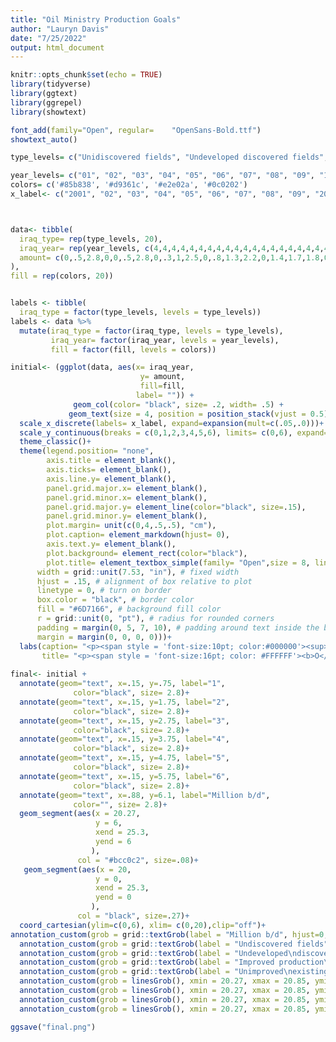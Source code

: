 ```yaml
---
title: "Oil Ministry Production Goals"
author: "Lauryn Davis"
date: "7/25/2022"
output: html_document
---
```


```r
knitr::opts_chunk$set(echo = TRUE)
library(tidyverse)
library(ggtext)
library(ggrepel)
library(showtext)
```

```r
font_add(family="Open", regular= 	"OpenSans-Bold.ttf")
showtext_auto()

type_levels= c("Unidiscovered fields", "Undeveloped discovered fields", "Improved production from existing fields", "Unimproved existing fields")

year_levels= c("01", "02", "03", "04", "05", "06", "07", "08", "09", "10", "11", "12", "13", "14", "15", "16", "17", "18", "19", "20")
colors= c('#85b838', '#d9361c', '#e2e02a', '#0c0202')
x_label<- c("2001", "02", "03", "04", "05", "06", "07", "08", "09", "2010", "11", "12", "13", "14", "15", "16", "17", "18", "19", "2020")



data<- tibble(
  iraq_type= rep(type_levels, 20),
  iraq_year= rep(year_levels, c(4,4,4,4,4,4,4,4,4,4,4,4,4,4,4,4,4,4,4,4)),
  amount= c(0,.5,2.8,0,0,.5,2.8,0,.3,1,2.5,0,.8,1.3,2.2,0,1.4,1.7,1.8,0,1.9,1.75,1.75,0,2.1,1.8,1.7,0,2.5,1.85,1.65,0,2.5,1.9,1.6,0,2.5,2,1.5,0,2.5,2.05,1.45,0,2.5,2.15,1.35,0,2.57,2.14,1.26,0,2.6,2.2,1.2,0,2.45,2.15,1.15,.2,2.4,2.13,1.1,.35,2.3,2.11,1.09,.5,2.5,2.1,1,.4,2.33,2.21,.89,.54,2.3,2.16,.84,.7
),
fill = rep(colors, 20))


labels <- tibble(
  iraq_type = factor(type_levels, levels = type_levels))
labels <- data %>% 
  mutate(iraq_type = factor(iraq_type, levels = type_levels),
         iraq_year= factor(iraq_year, levels = year_levels),
         fill = factor(fill, levels = colors))

initial<- (ggplot(data, aes(x= iraq_year, 
                             y= amount,
                             fill=fill,
                            label= "")) +
              geom_col(color= "black", size= .2, width= .5) +
             geom_text(size = 4, position = position_stack(vjust = 0.5))+ 
  scale_x_discrete(labels= x_label, expand=expansion(mult=c(.05,.0)))+ 
  scale_y_continuous(breaks = c(0,1,2,3,4,5,6), limits= c(0,6), expand= expansion(mult=c(0,.18)))+ scale_fill_manual(labels= type_levels, values= c('#0c0202', '#e2e02a','#d9361c', '#85b838'), name = "")+
  theme_classic()+
  theme(legend.position= "none",
        axis.title = element_blank(),
        axis.ticks= element_blank(),
        axis.line.y= element_blank(),
        panel.grid.major.x= element_blank(),
        panel.grid.minor.x= element_blank(),
        panel.grid.major.y= element_line(color="black", size=.15),
        panel.grid.minor.y= element_blank(),
        plot.margin= unit(c(0,4,.5,.5), "cm"),
        plot.caption= element_markdown(hjust= 0),
        axis.text.y= element_blank(),
        plot.background= element_rect(color="black"),
        plot.title= element_textbox_simple(family= "Open",size = 8, lineheight = 1, 
      width = grid::unit(7.53, "in"), # fixed width
      hjust = .15, # alignment of box relative to plot
      linetype = 0, # turn on border
      box.color = "black", # border color
      fill = "#6D7166", # background fill color
      r = grid::unit(0, "pt"), # radius for rounded corners
      padding = margin(0, 5, 7, 10), # padding around text inside the box
      margin = margin(0, 0, 0, 0)))+
  labs(caption= "<p><span style = 'font-size:10pt; color:#000000'><sup>a</sup>Adapted from published oil ministry plans (assumes no sanctions constraints).</p></span>",
       title= "<p><span style = 'font-size:16pt; color: #FFFFFF'><b>O</span><span style = 'font-size:11pt; color: #FFFFFF'>IL</span><span style = 'font-size:16pt; color: #FFFFFF'> M</span><span style = 'font-size:11pt; color: #FFFFFF'>INISTRY</span><span style = 'font-size:16pt; color: #FFFFFF'> P</span><span style = 'font-size:11pt; color: #FFFFFF'>RODUCTION</span><span style = 'font-size:16pt; color: #FFFFFF'> G</span><span style = 'font-size:11pt; color: #FFFFFF'>OALS<sup>a</sup></p></span>"))
  
final<- initial + 
  annotate(geom="text", x=.15, y=.75, label="1",
              color="black", size= 2.8)+
  annotate(geom="text", x=.15, y=1.75, label="2",
              color="black", size= 2.8)+
  annotate(geom="text", x=.15, y=2.75, label="3",
              color="black", size= 2.8)+
  annotate(geom="text", x=.15, y=3.75, label="4",
              color="black", size= 2.8)+
  annotate(geom="text", x=.15, y=4.75, label="5",
              color="black", size= 2.8)+
  annotate(geom="text", x=.15, y=5.75, label="6",
              color="black", size= 2.8)+
  annotate(geom="text", x=.88, y=6.1, label="Million b/d",
              color="", size= 2.8)+
  geom_segment(aes(x = 20.27, 
                   y = 6, 
                   xend = 25.3, 
                   yend = 6
                  ),
               col = "#bcc0c2", size=.08)+
   geom_segment(aes(x = 20, 
                   y = 0, 
                   xend = 25.3, 
                   yend = 0
                  ),
               col = "black", size=.27)+
  coord_cartesian(ylim=c(0,6), xlim= c(0,20),clip="off")+
annotation_custom(grob = grid::textGrob(label = "Million b/d", hjust=0, gp=gpar(col="black", cex=.74, fontface="italic")),xmin = 0, xmax = .1, ymin = 6.1, ymax = 6.3)+
  annotation_custom(grob = grid::textGrob(label = "Undiscovered fields", hjust=0, gp=gpar(col="black", cex=.77)),xmin = 21, xmax = 21, ymin = 5.8, ymax = 5.8)+
  annotation_custom(grob = grid::textGrob(label = "Undeveloped\ndiscovered fields\n(foreign participation)", hjust=0, gp=gpar(col="black", cex=.77, lineheight= .8)),xmin = 21, xmax = 21, ymin = 4, ymax = 4)+ 
  annotation_custom(grob = grid::textGrob(label = "Improved production\nfrom existing fields\n(national effort)", hjust=0, gp=gpar(col="black", cex=.77, lineheight= .8)),xmin = 21, xmax = 21, ymin = 2, ymax = 2)+
  annotation_custom(grob = grid::textGrob(label = "Unimproved\nexisting fields", hjust=0, gp=gpar(col="black", cex=.77, lineheight= .8)),xmin = 21, xmax = 21, ymin = .7, ymax = .7)+
  annotation_custom(grob = linesGrob(), xmin = 20.27, xmax = 20.85, ymin = 5.8, ymax = 5.8)+
  annotation_custom(grob = linesGrob(), xmin = 20.27, xmax = 20.85, ymin = 4.35, ymax = 4.35)+
  annotation_custom(grob = linesGrob(), xmin = 20.27, xmax = 20.85, ymin = 2.35, ymax = 2.35)+
  annotation_custom(grob = linesGrob(), xmin = 20.27, xmax = 20.85, ymin = .5, ymax = .75)

ggsave("final.png")


  





  



```

